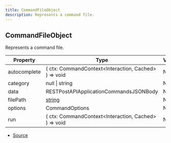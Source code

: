 ```yaml
---
title: CommandFileObject
description: Represents a command file.
---
```


## CommandFileObject

Represents a command file.

| Property | Type | Value |
| ----------- | ----------- | ----------- |
| autocomplete | (   ctx: CommandContext\<Interaction, Cached> ) => void | N/A |
| category | null \| string | N/A |
| data | RESTPostAPIApplicationCommandsJSONBody | N/A |
| filePath | [string](https://developer.mozilla.org/en-US/docs/Web/JavaScript/Reference/Global_Objects/String) | N/A |
| options | CommandOptions | N/A |
| run | (   ctx: CommandContext\<Interaction, Cached> ) => void | N/A |


- [Source](https://github.com/underctrl-io/commandkit/blob/fe9b9d88f8541b4758cc813e8505d26748e6e5bd/packages/commandkit/src/types.ts#L101)